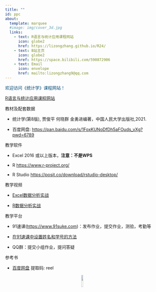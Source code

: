 ```yaml
---
title: ""
id: ppc
about:
  template: marquee
  #image: img/cover_3d.jpg
  links:
    - text: R语言与统计应用课程网站
      icon: globe2
      href: https://lizongzhang.github.io/R24/
    - text: B站主页
      icon: globe2
      href: https://space.bilibili.com/590872906
    - text: Email   
      icon: envelope
      href: mailto:lizongzhang9@qq.com
---
```


:::{#ppc style="color:#044875"}
欢迎访问《统计学》课程网站！

[R语言与统计应用课程网站](https://lizongzhang.github.io/r24/){target="_blank"}
:::

教材及配套数据

- 统计学(第8版), 贾俊平 何晓群 金勇进编著，中国人民大学出版社,2021.

- 百度网盘: <https://pan.baidu.com/s/1FoxKUNoDfDh5aFOuds_vXg?pwd=6789>


教学软件

- Excel 2016 或以上版本，**注意：不是WPS**

- R  <https://www.r-project.org/>

- R Studio <https://posit.co/download/rstudio-desktop/>

教学视频

- [Excel数据分析实战](https://space.bilibili.com/590872906/channel/collectiondetail?sid=758820)

- [R数据分析实战](https://space.bilibili.com/590872906/channel/collectiondetail?sid=758271)

教学平台

- 91速课(<https://www.91suke.com>)：发布作业，提交作业，测验，考勤等

- [在91速课中设置姓名和学号的方法](https://lizongzhang.github.io/stat/91.html)

- QQ群：提交小组作业，提问答疑

参考书

 -  [百度网盘](https://pan.baidu.com/s/1LOwZbv1DVy1eJr-C4xeX1Q)  提取码: reel


<div style="text-align: center;">![](img/bili_up.jpg){width=10%}</div>


